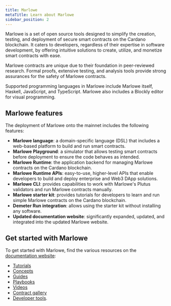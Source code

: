 ```yaml
---
title: Marlowe
metaTitle: Learn about Marlowe
sidebar_position: 2
---
```


Marlowe is a set of open source tools designed to simplify the creation,
testing, and deployment of secure smart contracts on the Cardano blockchain. It
caters to developers, regardless of their expertise in software development, by
offering intuitive solutions to create, utilize, and monetize smart contracts
with ease.

Marlowe contracts are unique due to their foundation in peer-reviewed research.
Formal proofs, extensive testing, and analysis tools provide strong assurances
for the safety of Marlowe contracts.

Supported programming languages in Marlowe include Marlowe itself, Haskell,
JavaScript, and TypeScript. Marlowe also includes a Blockly editor for visual
programming.

## Marlowe features

The deployment of Marlowe onto the mainnet includes the following features:

- **Marlowe language**: a domain-specific language (DSL) that includes a
  web-based platform to build and run smart contracts.
- **Marlowe Playground**: a simulator that allows testing smart contracts before
  deployment to ensure the code behaves as intended.
- **Marlowe Runtime**: the application backend for managing Marlowe contracts on
  the Cardano blockchain.
- **Marlowe Runtime APIs**: easy-to-use, higher-level APIs that enable
  developers to build and deploy enterprise and Web3 DApp solutions.
- **Marlowe CLI**: provides capabilities to work with Marlowe's Plutus
  validators and run Marlowe contracts manually.
- **Marlowe starter kit**: provides tutorials for developers to learn and run
  simple Marlowe contracts on the Cardano blockchain.
- **Demeter Run integration**: allows using the starter kit without installing
  any software.
- **Updated documentation website**: significantly expanded, updated, and
  integrated into the updated Marlowe website.

## Get started with Marlowe

To get started with Marlowe, find the various resources on the
[documentation website](https://docs.marlowe.iohk.io/docs/introduction):

- [Tutorials](https://docs.marlowe.iohk.io/tutorials)
- [Concepts](https://docs.marlowe.iohk.io/tutorials/concepts/overview)
- [Guides](https://docs.marlowe.iohk.io/tutorials/guides/overview)
- [Playbooks](https://docs.marlowe.iohk.io/tutorials/playbooks/overview)
- [Videos](https://docs.marlowe.iohk.io/tutorials/videos)
- [Contract gallery](https://docs.marlowe.iohk.io/docs/examples/examples-contract-gallery)
- [Developer tools](https://docs.marlowe.iohk.io/docs/developer-tools/overview).
